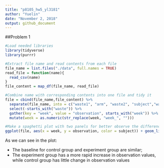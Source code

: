 ```yaml
---
title: "p8105_hw5_yl3181"
author: "Yuelin"
date: "November 2, 2018"
output: github_document
---
```



##Problem 1
```r
#Load needed libraries
library(tidyverse)
library(purrr)
```

```r
#Extract file name and read contents from each file
file_name = list.files("./data", full.names = TRUE)
read_file = function(name){
  read_csv(name)
}
file_content = map_df(file_name, read_file)

#Combine name with corresponding contents into one file and tidy it
file = cbind(file_name,file_content) %>%
  separate(file_name, into = c("waste1", "arm", "waste2", "subject","waste3"), sep = c(7,10,11,13)) %>% 
  select(-starts_with("waste")) %>% 
  gather(key = "week", value = "observation", starts_with("week")) %>% 
  mutate(week = as.numeric(str_replace(week, "week_", "")))
```

```r
#Make a spaghetti plot with two panels for better observe the difference
ggplot(file, aes(x = week, y = observation, color = subject)) + geom_line() + facet_grid(~arm)
```

As we can see in the plot: 

+ The baseline for control group and experiment group are similar;
+ The experiment group has a more rapid increase in observation values, while control group has little change in observation values

